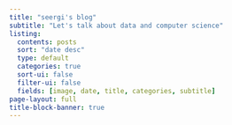 ```yaml
---
title: "seergi's blog"
subtitle: "Let's talk about data and computer science"
listing:
  contents: posts
  sort: "date desc"
  type: default
  categories: true
  sort-ui: false
  filter-ui: false
  fields: [image, date, title, categories, subtitle]
page-layout: full
title-block-banner: true
---
```


